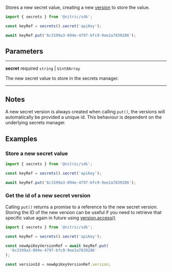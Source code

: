 Stores a new secret value, creating a new [version](./secret-version) to store the value.

```javascript
import { secrets } from '@nitric/sdk';

const keyRef = secrets().secret('apiKey');

await keyRef.put('6c3199a3-094e-4797-bfc9-9ee2a7839286');
```

## Parameters

---

**secret** required `string` | `Uint8Array`

The new secret value to store in the secrets manager.

---

## Notes

A new secret version is always created when calling `put()`, the versions will automatically be provided a unique id. This behaviour is dependent on the underlying secrets manager.

## Examples

### Store a new secret value

```javascript
import { secrets } from '@nitric/sdk';

const keyRef = secrets().secret('apiKey');

await keyRef.put('6c3199a3-094e-4797-bfc9-9ee2a7839286');
```

### Get the id of a new secret version

Calling `put()` returns a promise to a reference to the new secret version. Storing the ID of the new version can be useful if you need to retrieve that specific value again in future using [version.access()](./secret-version-access)

```javascript
import { secrets } from '@nitric/sdk';

const keyRef = secrets().secret('apiKey');

const newApiKeyVersionRef = await keyRef.put(
  '6c3199a3-094e-4797-bfc9-9ee2a7839286'
);

const versionId = newApiKeyVersionRef.version;
```
